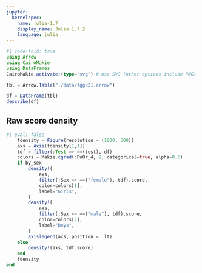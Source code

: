 ```yaml
---
jupyter:
  kernelspec:
    name: julia-1.7
    display_name: Julia 1.7.2
    language: julia
---
```


```julia
#| code-fold: true
using Arrow
using CairoMakie
using DataFrames
CairoMakie.activate!(type="svg") # use SVG (other options include PNG)
```

```julia
tbl = Arrow.Table("./data/fggk21.arrow")
```

```julia
df = DataFrame(tbl)
describe(df)
```
## Raw score density

```julia
#| eval: false
	fdensity = Figure(resolution = (1000, 500))
	axs = Axis(fdensity[1,1])
	tdf = filter(:Test => ==(test), df)
	colors = Makie.cgrad(:PuOr_4, 2; categorical=true, alpha=0.6)
	if by_sex
		density!(
			axs,
			filter(:Sex => ==("female"), tdf).score,
			color=colors[1],
			label="Girls",
		)
		density!(
			axs,
			filter(:Sex => ==("male"), tdf).score,
			color=colors[2],
			label="Boys",
		)
		axislegend(axs, position = :lt)
	else
		density!(axs, tdf.score)
	end
	fdensity
end
```
